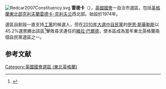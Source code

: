 [[File:Redcar2007Constituency.svg|right]]
'''雷德卡'''（{{lang-en|Redcar}}），[[英國|英國]][[英國國會|國會]]一自治市選區，包括[[英格蘭|英格蘭]][[東北英格蘭|東北部]][[克利夫蘭_(英國)|克利夫蘭]][[雷德卡-克利夫兰|雷德卡-克利夫兰]]西北部。始設於1974年。

選區自創設一直支持[[工黨_(英國)|工黨]]的候選人，但在[[2010年英國大選|2010年大選中]][[自由民主黨_(英國)|自民黨]]的[[伊恩·斯華勒斯|伊恩·斯華勒斯]]以45.2%選票勝出該區<ref name="">{{cite news
|publisher=[[英國廣播公司|英國廣播公司]]
|date=2010年5月7日
|title=Election 2010/Constituency/Redcar
|url=http://news.bbc.co.uk/1/shared/election2010/results/constituency/d65.stm
|accessdate=2010年6月21日
|archive-date=2020年6月13日
|archive-url=https://web.archive.org/web/20200613215707/http://news.bbc.co.uk/2/shared/election2010/results/constituency/d65.stm
|dead-url=no
}}</ref>擊敗尋求連任的[[維拉·巴爾德|維拉·巴爾德]]，使本區成為當年東北英格蘭兩個自民黨選區之一。

==参考文献==
<div class="references-small">
<references></references>
</div>
{{英國國會選區 (東北英格蘭)}}
{{DEFAULTSORT:Redcar}}
[[Category:英國國會選區_(東北英格蘭)|Category:英國國會選區 (東北英格蘭)]]